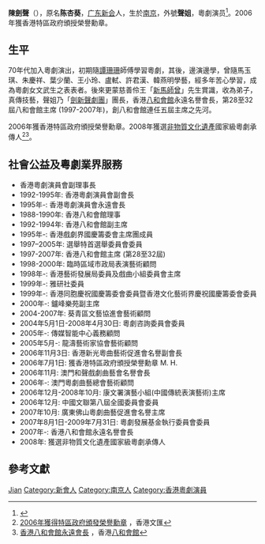 {{refimprove|time=2010-02-04T19:07:14+00:00 }}
{{藝人
| 姓名 = 陳劍聲
| english_name = Chan Kim Sing
|type = 女演员
| imagesize =
| caption =
| birthname = 陳杏葵
| birthdate = {{birth date|1949|10|25}}
|deathdate={{dda|2013|8|19|1949|10|25}}
| 出生地點 ={{CHN}}[[南京|南京]]
| 國籍 = {{PRC}}
| 籍贯 = [[广东省|广东省]][[新会县|新会县]][[外海|外海乡]]沙兰村
| deathdate = 2013年8月19日 (63歲)
| deathplace ={{HK}}
| education =
| height = 
| othername = 聲姐 
| yearsactive = 1970年代至2013年
| notable role = 
| award = 香港特區榮譽勳章
| spouse = 
| homepage = http://chankimsing.ueuo.com 陳劍聲舞臺藝術
}}

'''陳劍聲'''（{{bd|1949年|10月25日|2013年|8月19日|C}}），原名'''陈杏葵'''，[[广东|广东]][[新会|新会]]人，生於[[南京|南京]]，外號'''聲姐'''，粵劇演员<ref>{{cite news |url=http://hk.apple.nextmedia.com/enews/realtime/20130820/51658466 |title=粵劇名伶陳劍聲病逝 |date=2013-08-20 |work=[[香港蘋果日報|香港蘋果日報]] |accessdate=2013-08-20 |archive-date=2013-10-23 |archive-url=https://web.archive.org/web/20131023033207/http://hk.apple.nextmedia.com/enews/realtime/20130820/51658466 |dead-url=yes }}</ref>。2006年獲香港特區政府頒授榮譽勳章。

== 生平 ==
70年代加入粵劇演出，初期隨[[譚珊珊|譚珊珊]]師傅學習粵劇，其後，邊演邊學，曾隨馬玉琪、朱慶祥、葉少蘭、王小玲、盧軾、許君漢、韓燕明學藝，經多年苦心學習，成為粵劇女文武生之表表者。後來更蒙慈善伶王「[[新馬師曾|新馬師曾]]」先生賞識，收為弟子，真傳技藝，聲姐乃「[[劍新聲劇團|劍新聲劇團]]」團長，香港[[八和會館|八和會館]]永遠名譽會長，第28至32屆八和會館主席 (1997-2007年)，創八和會館連任五屆主席之先河。

2006年獲香港特區政府頒授榮譽勳章。2008年獲選[[非物質文化遺產|非物質文化遺產]]國家級粵劇承傳人<ref>[http://paper.wenweipo.com/2006/07/02/EN0607020010.htm 2006年獲得特區政府頒發榮譽勳章] {{Wayback|url=http://paper.wenweipo.com/2006/07/02/EN0607020010.htm |date=20090417111949 }}，香港文匯</ref><ref>[http://www.hkbarwo.com/structure_adviser.php 香港八和會館永遠會長] {{Wayback|url=http://www.hkbarwo.com/structure_adviser.php |date=20081101130823 }}，香港[[八和會館|八和會館]]</ref>。

== 社會公益及粵劇業界服務 ==
* 香港粵劇演員會副理事長 
* 1992-1995年: 香港粵劇演員會副會長
* 1995年-: 香港粵劇演員會永遠會長
* 1988-1990年: 香港八和會館理事
* 1992-1994年: 香港八和會館副主席 
* 1995年-: 香港戲劇界國慶籌委會主席團成員
* 1997–2005年: 選舉特首選舉委員會委員
* 1997-2007年: 香港八和會館主席 (第28至32屆)
* 1998-2000年: 臨時區域市政局表演藝術顧問 
* 1998年-: 香港藝術發展局委員及戲曲小組委員會主席
* 1999年-: 雅研社委員 
* 1999年-: 香港同胞慶祝國慶籌委會委員暨香港文化藝術界慶祝國慶籌委會委員 
* 2000年-: 鑪峰樂苑副主席
* 2004-2007年: 葵青區文藝協進會藝術顧問 
* 2004年5月1日-2008年4月30日: 粵劇咨詢委員會委員 
* 2005年-: 傳媒智能中心義務顧問 
* 2005年5月-: 龍濤藝術家協會藝術顧問 
* 2006年11月3日: 香港新光粵曲藝術促進會名譽副會長
* 2006年7月1日: 獲香港特區政府頒授榮譽勳章 M. H.
* 2006年11月: 澳門和聲戲劇曲藝會名譽會長 
* 2006年-: 澳門粵劇曲藝總會藝術顧問 
* 2006年12月-2008年10月: 康文署演藝小組(中國傳統表演藝術)主席 
* 2006年12月: 中國文聯第八屆全國委員會委員 
* 2007年10月: 廣東佛山粵劇曲藝促進會名譽主席 
* 2007年8月1日-2009年7月31日: 粵劇發展基金執行委員會委員
* 2007年-: 香港八和會館永遠名譽會長 
* 2008年: 獲選非物質文化遺產國家級粵劇承傳人  

== 參考文獻 ==
{{reflist}}

{{中国文学艺术界联合会第八届全国委员会}}
{{中国文学艺术界联合会第九届全国委员会}}

{{Authority control}}
{{DEFAULTSORT:chen jiansheng}}
[[Category:陳姓|Jian]]
[[Category:新會人|Category:新會人]]
[[Category:南京人|Category:南京人]]
[[Category:香港粵劇演員|Category:香港粵劇演員]]